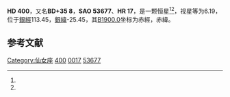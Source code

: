 {{Starbox begin
| name = HD 400
}}
{{Starbox observe
| epoch = [[J2000.0|J2000.0]]
| constell = 仙女座<ref name=SIMBAD>{{cite web
 | url=http://simbad.u-strasbg.fr/simbad/sim-id?Ident=HR+17
 | title =Pulsating variable Star
 | publisher=Centre de Données astronomiques de Strasbourg
 | work=SIMBAD
 | accessdate=2012-07-13}}</ref><ref name=DATA>{{cite web
 | url=http://vizier.u-strasbg.fr/viz-bin/VizieR-5?-out.add=.&-source=5050&-corr=PK=HR&-out.max=9999&HR=17
 | title=VizieR Detailed Page
 | accessdate=2012-07-13
 | archive-date=2016-03-05
 | archive-url=https://web.archive.org/web/20160305221104/http://vizier.u-strasbg.fr/viz-bin/VizieR-5?-out.add=.&-source=5050&-corr=PK=HR&-out.max=9999&HR=17
 | dead-url=no
 }}</ref>
| 星官 = 
| ra = {{RA|0|8|41}}<ref name=SIMBAD /><ref name=DATA />
| dec = {{DEC|+36|37|36}}<ref name=SIMBAD /><ref name=DATA />
| appmag_v = 6.19<ref name=SIMBAD /><ref name=DATA />
}}
{{Starbox character
| class = F8IV<ref name=SIMBAD /><ref name=DATA />
| b-v = 0.48<ref name=SIMBAD /><ref name=DATA />
| u-b = -0.09<ref name=SIMBAD /><ref name=DATA />
| r-i = <ref name=SIMBAD /><ref name=DATA />
| variable = 
}}
{{Starbox astrometry
| radial_v = -0.09
| prop_mo_ra = -14
| parallax = 0.044
| p_error = 
}}
{{Starbox catalog
| names =BD+35 8，[[SAO星表|SAO]] 53677，[[HD星表|HD]] 400，[[HR星表|HR]] 17}}
{{Starbox reference |Simbad=HR+17}}
{{Starbox end}}

'''HD 400'''，又名'''BD+35 8'''，'''SAO 53677'''、'''HR 17'''，是一颗恒星<ref name=SIMBAD /><ref name=DATA />，视星等为6.19，位于[[銀道座標系|銀經]]113.45，[[銀道座標系|銀緯]]-25.45，其[[B1900.0|B1900.0]]坐标为赤經{{RA|0|3|31.9}}，赤緯{{DEC|+36|-25.45|26}}。

== 参考文献 ==
{{reflist}}
{{仙女座}}
{{star-stub}}

[[Category:仙女座|Category:仙女座]]
[[Category:HD和HDE天體|400]]
[[Category:HR天體|0017]]
[[Category:SAO天體|53677]]